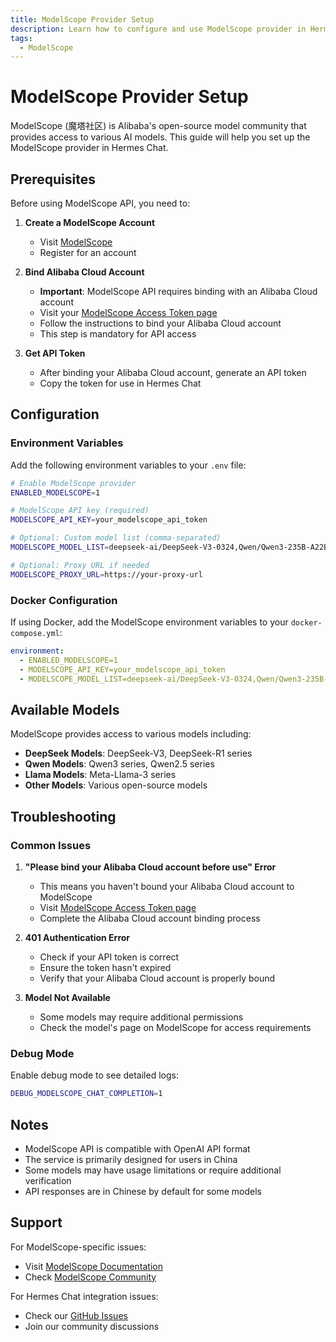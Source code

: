 ```yaml
---
title: ModelScope Provider Setup
description: Learn how to configure and use ModelScope provider in Hermes Chat
tags:
  - ModelScope
---
```


# ModelScope Provider Setup

ModelScope (魔塔社区) is Alibaba's open-source model community that provides access to various AI models. This guide will help you set up the ModelScope provider in Hermes Chat.

## Prerequisites

Before using ModelScope API, you need to:

1. **Create a ModelScope Account**

   - Visit [ModelScope](https://www.modelscope.cn/)
   - Register for an account

2. **Bind Alibaba Cloud Account**

   - **Important**: ModelScope API requires binding with an Alibaba Cloud account
   - Visit your [ModelScope Access Token page](https://www.modelscope.cn/my/myaccesstoken)
   - Follow the instructions to bind your Alibaba Cloud account
   - This step is mandatory for API access

3. **Get API Token**
   - After binding your Alibaba Cloud account, generate an API token
   - Copy the token for use in Hermes Chat

## Configuration

### Environment Variables

Add the following environment variables to your `.env` file:

```bash
# Enable ModelScope provider
ENABLED_MODELSCOPE=1

# ModelScope API key (required)
MODELSCOPE_API_KEY=your_modelscope_api_token

# Optional: Custom model list (comma-separated)
MODELSCOPE_MODEL_LIST=deepseek-ai/DeepSeek-V3-0324,Qwen/Qwen3-235B-A22B

# Optional: Proxy URL if needed
MODELSCOPE_PROXY_URL=https://your-proxy-url
```

### Docker Configuration

If using Docker, add the ModelScope environment variables to your `docker-compose.yml`:

```yaml
environment:
  - ENABLED_MODELSCOPE=1
  - MODELSCOPE_API_KEY=your_modelscope_api_token
  - MODELSCOPE_MODEL_LIST=deepseek-ai/DeepSeek-V3-0324,Qwen/Qwen3-235B-A22B
```

## Available Models

ModelScope provides access to various models including:

- **DeepSeek Models**: DeepSeek-V3, DeepSeek-R1 series
- **Qwen Models**: Qwen3 series, Qwen2.5 series
- **Llama Models**: Meta-Llama-3 series
- **Other Models**: Various open-source models

## Troubleshooting

### Common Issues

1. **"Please bind your Alibaba Cloud account before use" Error**

   - This means you haven't bound your Alibaba Cloud account to ModelScope
   - Visit [ModelScope Access Token page](https://www.modelscope.cn/my/myaccesstoken)
   - Complete the Alibaba Cloud account binding process

2. **401 Authentication Error**

   - Check if your API token is correct
   - Ensure the token hasn't expired
   - Verify that your Alibaba Cloud account is properly bound

3. **Model Not Available**
   - Some models may require additional permissions
   - Check the model's page on ModelScope for access requirements

### Debug Mode

Enable debug mode to see detailed logs:

```bash
DEBUG_MODELSCOPE_CHAT_COMPLETION=1
```

## Notes

- ModelScope API is compatible with OpenAI API format
- The service is primarily designed for users in China
- Some models may have usage limitations or require additional verification
- API responses are in Chinese by default for some models

## Support

For ModelScope-specific issues:

- Visit [ModelScope Documentation](https://www.modelscope.cn/docs)
- Check [ModelScope Community](https://www.modelscope.cn/community)

For Hermes Chat integration issues:

- Check our [GitHub Issues](https://github.com/hermeslabs/lobe-chat/issues)
- Join our community discussions
